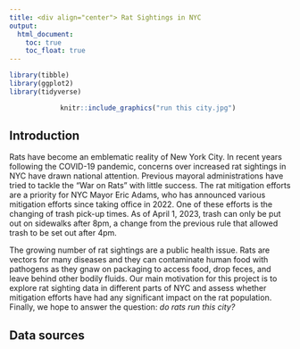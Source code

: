 ```yaml
---
title: <div align="center"> Rat Sightings in NYC
output: 
  html_document:
    toc: true
    toc_float: true
---
```


```r
library(tibble)
library(ggplot2)
library(tidyverse)
```

<div align="center">|
<div align="center">| 
<div align="center">|  

```r
knitr::include_graphics("run this city.jpg") 
```

<div align="left"> 
## Introduction

Rats have become an emblematic reality of New York City. In recent years following the COVID-19 pandemic, concerns over increased rat sightings in NYC have drawn national attention. Previous mayoral administrations have tried to tackle the “War on Rats” with little success. The rat mitigation efforts are a priority for NYC Mayor Eric Adams, who has announced various mitigation efforts since taking office in 2022. One of these efforts is the changing of trash pick-up times. As of April 1, 2023, trash can only be put out on sidewalks after 8pm, a change from the previous rule that allowed trash to be set out after 4pm. 

The growing number of rat sightings are a public health issue. Rats are vectors for many diseases and they can contaminate human food with pathogens as they gnaw on packaging to access food, drop feces, and leave behind other bodily fluids. Our main motivation for this project is to explore rat sighting data in different parts of NYC and assess whether mitigation efforts have had any significant impact on the rat population. Finally, we hope to answer the question: *do rats run this city?*


## Data sources



